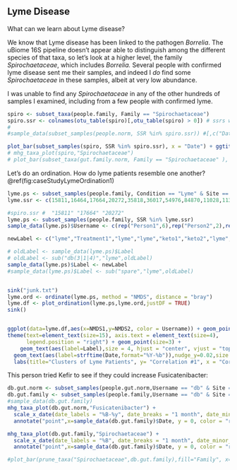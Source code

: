 ## Lyme Disease {#CaseStudyLyme}

What can we learn about Lyme disease?

We know that Lyme disease has been linked to the pathogen _Borrelia_. The uBiome 16S pipeline doesn’t appear able to distinguish among the different species of that taxa, so let's look at a higher level, the family _Spirochaetaceae_, which includes _Borrelia._  Several people with confirmed lyme disease sent me their samples, and indeed I _do_ find some _Spirochaetaceae_ in these samples, albeit at very low abundance.

I was unable to find any _Spirochaetaceae_ in any of the other hundreds of samples I examined, including from a few people with confirmed lyme.



```r
spiro <- subset_taxa(people.family, Family == "Spirochaetaceae")
spiro.ssr <- colnames(otu_table(spiro)[,otu_table(spiro) > 0]) # ssrs with > 0 Spirochaetaceae
# 
#sample_data(subset_samples(people.norm, SSR %in% spiro.ssr)) #[,c("Date","Username","Site")]

plot_bar(subset_samples(spiro, SSR %in% spiro.ssr), x = "Date") + ggtitle("Samples with Spirochaetaceae")
# mhg_taxa_plot(spiro,"Spirochaetaceae")
# plot_bar(subset_taxa(gut.family.norm, Family == "Spirochaetaceae" ), x = "Date")

```

Let's do an ordination. How do lyme patients resemble one another? \@ref(fig:caseStudyLymeOrdination1)

```r
lyme.ps <- subset_samples(people.family, Condition == "Lyme" & Site == "gut")
lyme.ssr <- c(15811,16464,17664,20272,35818,36017,54976,84870,11028,11330)

#spiro.ssr #  "15811" "17664" "20272"
lyme.ps <- subset_samples(people.family, SSR %in% lyme.ssr)
sample_data(lyme.ps)$Username <- c(rep("Person1",6),rep("Person2",2),rep("Person3",2))

newLabel <- c("lyme","Treatment1","lyme","lyme","keto1","keto2","lyme","Treatment2","Oct","Dec")

# oldLabel <- sample_data(lyme.ps)$Label
# oldLabel <- sub("db(3|1|4)","lyme",oldLabel)
sample_data(lyme.ps)$Label <- newLabel
#sample_data(lyme.ps)$Label <- sub("spare","lyme",oldLabel)


sink("junk.txt")
lyme.ord <- ordinate(lyme.ps, method = "NMDS", distance = "bray")
lyme.df <- plot_ordination(lyme.ps,lyme.ord,justDF = TRUE)
sink()


ggplot(data=lyme.df,aes(x=NMDS1,y=NMDS2, color = Username)) + geom_point() +
theme(text=element_text(size=15), axis.text = element_text(size=4),
      legend.position = "right") + geom_point(size=3) +
    geom_text(aes(label=Label),size = 4, hjust = "center", vjust = "top" ) +
  geom_text(aes(label=strftime(Date,format="%Y-%b")),nudge_y=0.02,size = 2, hjust = "middle", vjust = "bottom" ) +
  labs(title="Clusters of Lyme Patients", y= "Correlation #1", x = "Correlation # 2")


```

This person tried Kefir to see if they could increase Fusicatenibacter:

```r
db.gut.norm <- subset_samples(people.gut.norm,Username == "db" & Site == "gut")
db.gut.family <- subset_samples(people.family,Username == "db" & Site == "gut")
#sample_data(db.gut.family)
mhg_taxa_plot(db.gut.norm,"Fusicatenibacter") +
  scale_x_date(date_labels = "%B-%y", date_breaks = "1 month", date_minor_breaks = "1 month") +
  annotate("point",x=sample_data(db.gut.family)$Date, y = 0, color = "red")

mhg_taxa_plot(db.gut.family,"Spirochaetaceae") +
  scale_x_date(date_labels = "%B", date_breaks = "1 month", date_minor_breaks = "1 month") +
  annotate("point",x=sample_data(db.gut.family)$Date, y = 0, color = "red")

#plot_bar(prune_taxa("Spirochaetaceae",db.gut.family),fill="Family", x= "Date") +  annotate("point",x=sample_data(db.gut.family)$Date, y = 0, color = "red")


```
